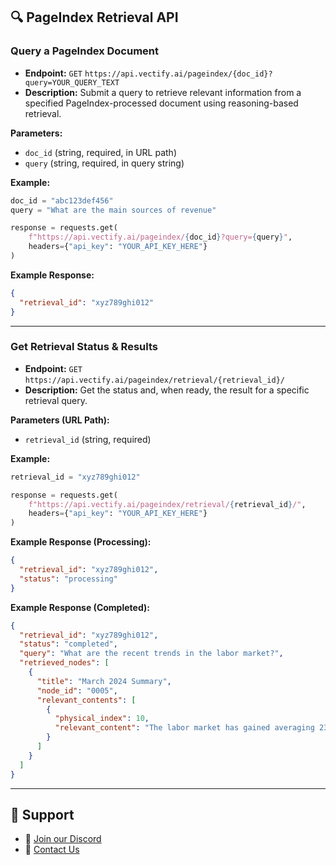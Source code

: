 ## 🔍 PageIndex Retrieval API

### Query a PageIndex Document

* **Endpoint:** `GET` `https://api.vectify.ai/pageindex/{doc_id}?query=YOUR_QUERY_TEXT`
* **Description:** Submit a query to retrieve relevant information from a specified PageIndex-processed document using reasoning-based retrieval.

**Parameters:**

* `doc_id` (string, required, in URL path)
* `query` (string, required, in query string)

**Example:**

```python
doc_id = "abc123def456"
query = "What are the main sources of revenue"

response = requests.get(
    f"https://api.vectify.ai/pageindex/{doc_id}?query={query}",
    headers={"api_key": "YOUR_API_KEY_HERE"}
)
```

**Example Response:**

```json
{
  "retrieval_id": "xyz789ghi012"
}
```

---

### Get Retrieval Status & Results

* **Endpoint:**  `GET` `https://api.vectify.ai/pageindex/retrieval/{retrieval_id}/`
* **Description:**  Get the status and, when ready, the result for a specific retrieval query.

**Parameters (URL Path):**

* `retrieval_id` (string, required)

**Example:**

```python
retrieval_id = "xyz789ghi012"

response = requests.get(
    f"https://api.vectify.ai/pageindex/retrieval/{retrieval_id}/",
    headers={"api_key": "YOUR_API_KEY_HERE"}
)
```

**Example Response (Processing):**

```json
{
  "retrieval_id": "xyz789ghi012",
  "status": "processing"
}
```

**Example Response (Completed):**

```json
{
  "retrieval_id": "xyz789ghi012",
  "status": "completed",
  "query": "What are the recent trends in the labor market?",
  "retrieved_nodes": [
    {
      "title": "March 2024 Summary",
      "node_id": "0005",
      "relevant_contents": [
        {
          "physical_index": 10,
          "relevant_content": "The labor market has gained averaging 239,000 per month since June 2023..."
        }
      ]
    }
  ]
}
```

---

## 💬 Support

* 🤝 [Join our Discord](https://discord.gg/VuXuf29EUj)
* 📨 [Contact Us](https://ii2abc2jejf.typeform.com/to/meB40zV0)